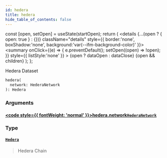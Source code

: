 ```yaml
---
id: hedera
title: hedera
hide_table_of_contents: false
---
```







  const [open, setOpen] = useState(startOpen);
  return (
    <details {...(open ? { open: true } : {})} className="details" style={{ border:'none', boxShadow:'none', background:'var(--ifm-background-color)' }}>
      <summary
        onClick={(e) => {
          e.preventDefault();
          setOpen((open) => !open);
        }}
        style={{ listStyle:'none' }}
      >
      {open ? dataOpen : dataClose}
      </summary>
      {open && children}
    </details>
  );
};








Hedera Dataset


```graphql
hedera(
  network: HederaNetwork
): Hedera
```




### Arguments

#### [<code style={{ fontWeight: 'normal' }}>hedera.<b>network</b></code>](#)<Bullet />[`HederaNetwork`](/docs/graphql-reference/enums/hedera-network) <Badge class="badge badge--secondary" text="enum"/> 
> 
> 
> 
> 

### Type

#### [`Hedera`](/docs/graphql-reference/objects/hedera) <Badge class="badge badge--secondary" text="object"/> 
> 
> 
> Hedera Chain
> 




